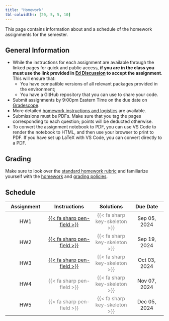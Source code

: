 ```yaml
---
title: "Homework"
tbl-colwidths: [20, 5, 5, 10]
---
```


This page contains information about and a schedule of the homework assignments for the semester.

## General Information

-  While the instructions for each assignment are available through the linked pages for quick and public access, **if you are in the class you must use the link provided in [Ed Discussion](http://us.edstem.org) to accept the assignment**. This will ensure that:
    - You have compatible versions of all relevant packages provided in the environment;
    - You have a GitHub repository that you can use to share your code.
- Submit assignments by 9:00pm Eastern Time on the due date on [Gradescope](https://gradescope.com).
- More detailed [homework instructions and logistics](policies/homework.qmd#homework-logistics) are available.
- Submissions must be PDFs. Make sure that you tag the pages corresponding to each question; points will be deducted otherwise.
- To convert the assignment notebook to PDF, you can use VS Code to render the notebook to HTML, and then use your browser to print to PDF. If you have set up LaTeX with VS Code, you can convert directly to a PDF.

## Grading

Make sure to look over the [standard homework rubric](rubrics/standard.qmd) and familiarize yourself with the [homework](policies/homework.qmd) and [grading policies](policies/grading.qmd).

## Schedule

| Assignment | Instructions | Solutions | Due Date |
|:----------:|:------------:|:---------:|:--------:|
| HW1 | [{{< fa sharp pen-field >}}](hw/hw01/hw01.html) | [{{< fa sharp key-skeleton >}}]{style="color:grey"} | Sep 05, 2024 |
| HW2 | [{{< fa sharp pen-field >}}](hw/hw02/hw02.html) | [{{< fa sharp key-skeleton >}}]{style="color:grey"}  | Sep 19, 2024 |
| HW3 | [{{< fa sharp pen-field >}}](hw/hw03/hw03.html) | [{{< fa sharp key-skeleton >}}]{style="color:grey"}  | Oct 03, 2024 |
| HW4 | [{{< fa sharp pen-field >}}]{style="color:grey"} | [{{< fa sharp key-skeleton >}}]{style="color:grey"}  | Nov 07, 2024 |
| HW5 | [{{< fa sharp pen-field >}}]{style="color:grey"} | [{{< fa sharp key-skeleton >}}]{style="color:grey"} | Dec 05, 2024 |
